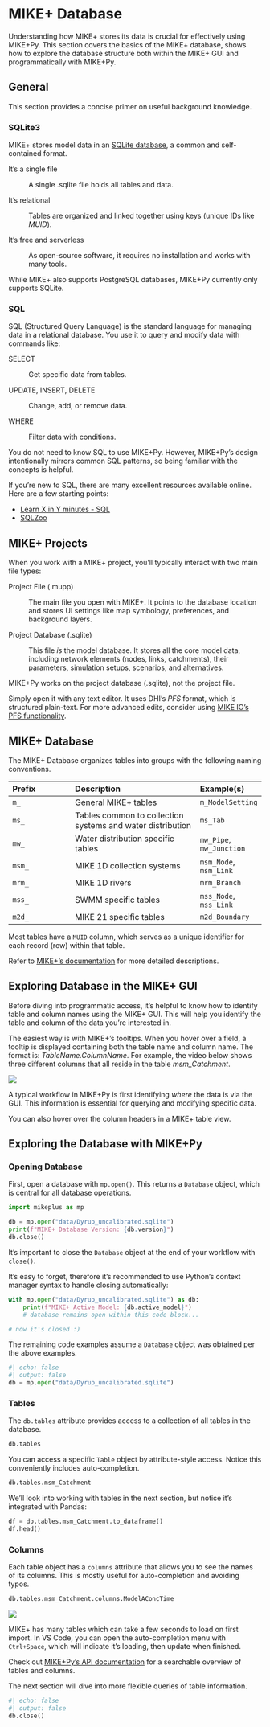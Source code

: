 # MIKE+ Database

Understanding how MIKE+ stores its data is crucial for effectively using MIKE+Py. This section covers the basics of the MIKE+ database, shows how to explore the database structure both within the MIKE+ GUI and programmatically with MIKE+Py.

## General

This section provides a concise primer on useful background knowledge.

### SQLite3

MIKE+ stores model data in an [SQLite database](https://www.sqlite.org/), a common and self-contained format.

It's a single file

:   A single .sqlite file holds all tables and data.

It's relational

:   Tables are organized and linked together using keys (unique IDs like *MUID*).

It's free and serverless

:   As open-source software, it requires no installation and works with many tools.

::: callout-note
While MIKE+ also supports PostgreSQL databases, MIKE+Py currently only supports SQLite.
:::

### SQL

SQL (Structured Query Language) is the standard language for managing data in a relational database. You use it to query and modify data with commands like:

SELECT

:   Get specific data from tables.

UPDATE, INSERT, DELETE

:   Change, add, or remove data.

WHERE

:   Filter data with conditions.

You do not need to know SQL to use MIKE+Py. However, MIKE+Py's design intentionally mirrors common SQL patterns, so being familiar with the concepts is helpful.

::: {.callout-tip title="Learning SQL" collapse="true"}
If you're new to SQL, there are many excellent resources available online. Here are a few starting points:

-   [Learn X in Y minutes - SQL](https://learnxinyminutes.com/sql/)
-   [SQLZoo](https://sqlzoo.net/wiki/SQL_Tutorial)
:::

## MIKE+ Projects

When you work with a MIKE+ project, you'll typically interact with two main file types:

Project File (.mupp)

:   The main file you open with MIKE+. It points to the database location and stores UI settings like map symbology, preferences, and background layers.

Project Database (.sqlite)

:   This file *is* the model database. It stores all the core model data, including network elements (nodes, links, catchments), their parameters, simulation setups, scenarios, and alternatives.

MIKE+Py works on the project database (.sqlite), not the project file.

::: {.callout-tip title="Need to modify a .mupp file?" collapse="true"}
Simply open it with any text editor. It uses DHI's *PFS* format, which is structured plain-text. For more advanced edits, consider using [MIKE IO's PFS functionality](https://dhi.github.io/mikeio/user-guide/pfs.html).
:::

## MIKE+ Database

The MIKE+ Database organizes tables into groups with the following naming conventions.

| Prefix | Description | Example(s) |
|:-----------------|:-----------------------------------|:-----------------|
| `m_` | General MIKE+ tables | `m_ModelSetting` |
| `ms_` | Tables common to collection systems and water distribution | `ms_Tab` |
| `mw_` | Water distribution specific tables | `mw_Pipe`, `mw_Junction` |
| `msm_` | MIKE 1D collection systems | `msm_Node`, `msm_Link` |
| `mrm_` | MIKE 1D rivers | `mrm_Branch` |
| `mss_` | SWMM specific tables | `mss_Node`, `mss_Link` |
| `m2d_` | MIKE 21 specific tables | `m2d_Boundary` |

Most tables have a `MUID` column, which serves as a unique identifier for each record (row) within that table.

Refer to [MIKE+'s documentation](https://manuals.mikepoweredbydhi.help//2025/Cities/MIKE_Plus_Model_Manager.pdf) for more detailed descriptions.

## Exploring Database in the MIKE+ GUI

Before diving into programmatic access, it's helpful to know how to identify table and column names using the MIKE+ GUI. This will help you identify the table and column of the data you're interested in.

The easiest way is with MIKE+'s tooltips. When you hover over a field, a tooltip is displayed containing both the table name and column name. The format is: *TableName.ColumnName*. For example, the video below shows three different columns that all reside in the table *msm_Catchment*.

![](/images/mikeplus_hover_tooltips.gif)

A typical workflow in MIKE+Py is first identifying *where* the data is via the GUI. This information is essential for querying and modifying specific data.

::: callout-tip
You can also hover over the column headers in a MIKE+ table view.
:::

## Exploring the Database with MIKE+Py

### Opening Database

First, open a database with `mp.open()`. This returns a `Database` object, which is central for all database operations.

```python
import mikeplus as mp

db = mp.open("data/Dyrup_uncalibrated.sqlite")
print(f"MIKE+ Database Version: {db.version}")
db.close()
```

It's important to close the `Database` object at the end of your workflow with `close()`.

It's easy to forget, therefore it's recommended to use Python's context manager syntax to handle closing automatically:

```python
with mp.open("data/Dyrup_uncalibrated.sqlite") as db:
    print(f"MIKE+ Active Model: {db.active_model}")
    # database remains open within this code block...

# now it's closed :)
```

::: {.callout-note}
The remaining code examples assume a `Database` object was obtained per the above examples.
:::

```python
#| echo: false
#| output: false
db = mp.open("data/Dyrup_uncalibrated.sqlite")
```

### Tables

The `db.tables` attribute provides access to a collection of all tables in the database.

```python
db.tables
```

You can access a specific `Table` object by attribute-style access. Notice this conveniently includes auto-completion.

```python
db.tables.msm_Catchment
```

We'll look into working with tables in the next section, but notice it's integrated with Pandas:

```python
df = db.tables.msm_Catchment.to_dataframe()
df.head()
```

### Columns

Each table object has a `columns` attribute that allows you to see the names of its columns. This is mostly useful for auto-completion and avoiding typos.

```python
db.tables.msm_Catchment.columns.ModelAConcTime
```

![](/images/mikepluspy_autocompletion.gif)

::: {.callout-note title="Auto-completion slow to load?" collapse="true"}
MIKE+ has many tables which can take a few seconds to load on first import. In VS Code, you can open the auto-completion menu with `Ctrl+Space`, which will indicate it's loading, then update when finished.
:::

::: {.callout-tip}
Check out [MIKE+Py's API documentation](https://dhi.github.io/mikepluspy/api/) for a searchable overview of tables and columns.
:::

The next section will dive into more flexible queries of table information.

```python
#| echo: false
#| output: false
db.close()
```